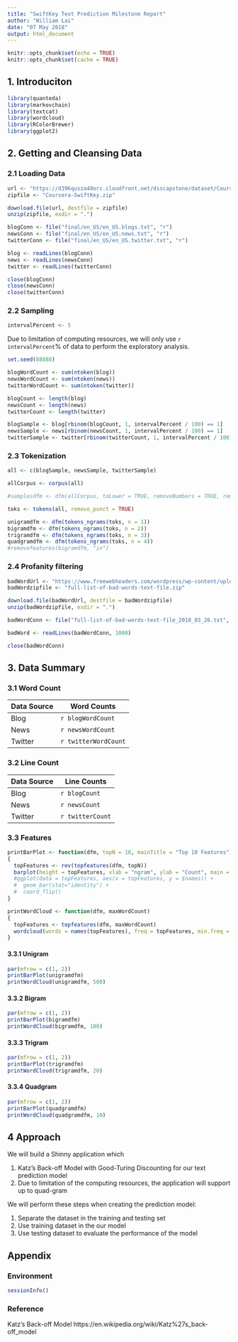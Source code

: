 ```yaml
---
title: "SwiftKey Text Prediction Milestone Report"
author: "William Lai"
date: "07 May 2018"
output: html_document
---
```


```r
knitr::opts_chunk$set(echo = TRUE)
knitr::opts_chunk$set(cache = TRUE)
```

## 1. Introduciton

```r
library(quanteda)
library(markovchain)
library(textcat)
library(wordcloud)
library(RColorBrewer)
library(ggplot2)
```

## 2. Getting and Cleansing Data

### 2.1 Loading Data

```r
url <- "https://d396qusza40orc.cloudfront.net/dsscapstone/dataset/Coursera-SwiftKey.zip"
zipfile <- "Coursera-SwiftKey.zip"
```

```r
download.file(url, destfile = zipfile)
unzip(zipfile, exdir = ".")
```

```r
blogConn <- file("final/en_US/en_US.blogs.txt", "r") 
newsConn <- file("final/en_US/en_US.news.txt", "r") 
twitterConn <- file("final/en_US/en_US.twitter.txt", "r") 

blog <- readLines(blogConn)
news <- readLines(newsConn)
twitter <- readLines(twitterConn)

close(blogConn)
close(newsConn)
close(twitterConn)
```

### 2.2 Sampling

```r
intervalPercent <- 5
```

Due to limitation of computing resources, we will only use `r intervalPercent`% of data to perform the exploratory analysis.

```r
set.seed(88888)

blogWordCount <- sum(ntoken(blog))
newsWordCount <- sum(ntoken(news))
twitterWordCount <- sum(ntoken(twitter))

blogCount <- length(blog)
newsCount <- length(news)
twitterCount <- length(twitter)

blogSample <- blog[rbinom(blogCount, 1, intervalPercent / 100) == 1]
newsSample <- news[rbinom(newsCount, 1, intervalPercent / 100) == 1]
twitterSample <- twitter[rbinom(twitterCount, 1, intervalPercent / 100) == 1]
```

### 2.3 Tokenization 

```r
all <- c(blogSample, newsSample, twitterSample)

allCorpus <- corpus(all)

#samplesdfm <- dfm(allCorpus, toLower = TRUE, removeNumbers = TRUE, removePunct = TRUE, removeTwitter = TRUE, ignoredFeatures = stopwords("english"), stem = TRUE)

toks <- tokens(all, remove_punct = TRUE)

unigramdfm <- dfm(tokens_ngrams(toks, n = 1))
bigramdfm <- dfm(tokens_ngrams(toks, n = 2))
trigramdfm <- dfm(tokens_ngrams(toks, n = 3))
quadgramdfm <- dfm(tokens_ngrams(toks, n = 4))
#removefeatures(bigramdfm, "in")
```

### 2.4 Profanity filtering

```r
badWordUrl <- "https://www.freewebheaders.com/wordpress/wp-content/uploads/full-list-of-bad-words-text-file_2018_03_26_26.zip"
badWordzipfile <- "full-list-of-bad-words-text-file.zip"
```

```r
download.file(badWordUrl, destfile = badWordzipfile)
unzip(badWordzipfile, exdir = ".")
```

```r
badWordConn <- file("full-list-of-bad-words-text-file_2018_03_26.txt", "r") 

badWord <- readLines(badWordConn, 1000)

close(badWordConn)
```

## 3. Data Summary

### 3.1 Word Count

Data Source | Word Counts
---|---
Blog | `r blogWordCount`
News | `r newsWordCount`
Twitter | `r twitterWordCount`

### 3.2 Line Count

Data Source | Line Counts
---|---
Blog | `r blogCount`
News | `r newsCount`
Twitter | `r twitterCount`

### 3.3 Features

```r
printBarPlot <- function(dfm, topN = 10, mainTitle = "Top 10 Features")
{
  topFeatures <- rev(topfeatures(dfm, topN))
  barplot(height = topFeatures, xlab = "ngram", ylab = "Count", main = mainTitle, horiz = TRUE, las = 1)
  #ggplot(data = topFeatures, aes(x = topFeatures, y = $names)) +
  #  geom_bar(stat="identity") + 
  #  coord_flip()
}

printWordCloud <- function(dfm, maxWordCount)
{
  topFeatures <- topfeatures(dfm, maxWordCount)
  wordcloud(words = names(topFeatures), freq = topFeatures, min.freq = 1, max.words = maxWordCount, random.order = FALSE, rot.per = 0.35, colors = brewer.pal(8, "Dark2"))
}
```

#### 3.3.1 Unigram

```r
par(mfrow = c(1, 2))
printBarPlot(unigramdfm)
printWordCloud(unigramdfm, 500)
```

#### 3.3.2 Bigram

```r
par(mfrow = c(1, 2))
printBarPlot(bigramdfm)
printWordCloud(bigramdfm, 100)
```

#### 3.3.3 Trigram

```r
par(mfrow = c(1, 2))
printBarPlot(trigramdfm)
printWordCloud(trigramdfm, 20)
```

#### 3.3.4 Quadgram

```r
par(mfrow = c(1, 2))
printBarPlot(quadgramdfm)
printWordCloud(quadgramdfm, 10)
```

## 4 Approach

We will build a Shinny application which

1. Katz's Back-off Model with Good-Turing Discounting for our text prediction model
2. Due to limitation of the computing resources, the application will support up to quad-gram

We will perform these steps when creating the prediction model:

1. Separate the dataset in the training and testing set
2. Use training dataset in the our model
3. Use testing dataset to evaluate the performance of the model

## Appendix

### Environment

```r
sessionInfo()
```

### Reference

Katz's Back-off Model
https://en.wikipedia.org/wiki/Katz%27s_back-off_model